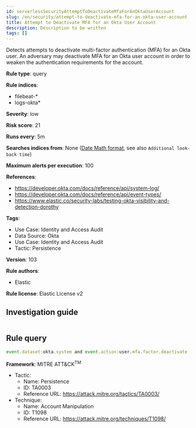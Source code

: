 ```yaml
---
id: serverlessSecurityAttemptToDeactivateMfaForAnOktaUserAccount
slug: /en/security/attempt-to-deactivate-mfa-for-an-okta-user-account
title: Attempt to Deactivate MFA for an Okta User Account
description: Description to be written
tags: []
---
```


<div id="attempt-to-deactivate-mfa-for-an-okta-user-account"></div>

Detects attempts to deactivate multi-factor authentication (MFA) for an Okta user. An adversary may deactivate MFA for an Okta user account in order to weaken the authentication requirements for the account.

**Rule type**: query

**Rule indices**: 

* filebeat-*
* logs-okta*

**Severity**: low

**Risk score**: 21

**Runs every**: 5m

**Searches indices from**: None ([Date Math format](((ref))/common-options.html#date-math), see also <DocLink id="serverlessSecurityRulesUiCreate" section="set-the-rules-schedule">`Additional look-back time`</DocLink>)

**Maximum alerts per execution**: 100

**References**: 

* https://developer.okta.com/docs/reference/api/system-log/
* https://developer.okta.com/docs/reference/api/event-types/
* https://www.elastic.co/security-labs/testing-okta-visibility-and-detection-dorothy

**Tags**: 

* Use Case: Identity and Access Audit
* Data Source: Okta
* Use Case: Identity and Access Audit
* Tactic: Persistence

**Version**: 103

**Rule authors**: 

* Elastic

**Rule license**: Elastic License v2

## Investigation guide

```markdown

```

## Rule query

```js
event.dataset:okta.system and event.action:user.mfa.factor.deactivate

```

**Framework**: MITRE ATT&CK<sup>TM</sup>

* Tactic:
    * Name: Persistence
    * ID: TA0003
    * Reference URL: https://attack.mitre.org/tactics/TA0003/
* Technique:
    * Name: Account Manipulation
    * ID: T1098
    * Reference URL: https://attack.mitre.org/techniques/T1098/

